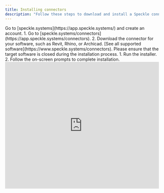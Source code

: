 ```yaml
---
title: Installing connectors
description: "Follow these steps to download and install a Speckle connector"
---
```


<Steps>
  <Step title="Create a Speckle Account">
    Go to [speckle.systems](https://app.speckle.systems/) and create an account.
  </Step>

  <Step title="Download the connector">
    1. Go to [speckle.systems/connectors](https://app.speckle.systems/connectors).
    2. Download the connector for your software, such as Revit, Rhino, or Archicad. [See all supported software](https://www.speckle.systems/connectors).
  </Step>

  <Step title="Install the connector">
    <Warning>Please ensure that the target software is closed during the installation process.</Warning>
    1. Run the installer.
    2. Follow the on-screen prompts to complete installation.
  </Step>

</Steps>

<Frame>
<iframe
    width="100%"
    height="415"
    src="https://www.youtube.com/embed/mjYtKTo0fQU"
    title="YouTube video player"
    frameborder="0"
    allow="accelerometer; autoplay; clipboard-write; encrypted-media; gyroscope; picture-in-picture"
    allowfullscreen
></iframe>
</Frame>
